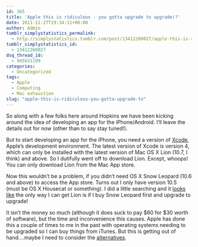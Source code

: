 ```yaml
---
id: 365
title: 'Apple this is ridiculous - you gotta upgrade to upgrade!?'
date: 2011-11-27T19:34:11+00:00
author: Admin
tumblr_simplystatistics_permalink:
  - http://simplystatistics.tumblr.com/post/13412260027/apple-this-is-ridiculous-you-gotta-upgrade-to
tumblr_simplystatistics_id:
  - 13412260027
dsq_thread_id:
  - 945631199
categories:
  - Uncategorized
tags:
  - Apple
  - Computing
  - Mac exhaustion
slug: "apple-this-is-ridiculous-you-gotta-upgrade-to"
---
```

So along with a few folks here around Hopkins we have been kicking around the idea of developing an app for the iPhone/Android. I&#8217;ll leave the details out for now (other than to say stay tuned!).

But to start developing an app for the iPhone, you need a version of <a href="http://developer.apple.com/xcode/" target="_blank">Xcode</a>, Apple&#8217;s development environment. The latest version of Xcode is version 4, which can only be installed with the latest version of Mac OS X Lion (10.7, I think) and above. So I dutifully went off to download Lion. Except, whoops! You can only download Lion from the Mac App store.

Now this wouldn&#8217;t be a problem, if you didn&#8217;t need OS X Snow Leopard (10.6 and above) to access the App store. Turns out I only have version 10.5 (must be OS X Housecat or something). I did a little searching and it <a href="https://discussions.apple.com/thread/3102124?start=0" target="_blank">looks like</a> the only way I can get Lion is if I buy Snow Leopard first and upgrade to upgrade!

It isn&#8217;t the money so much (although it does suck to pay $60 for $30 worth of software), but the time and inconvenience this causes. Apple has done this a couple of times to me in the past with operating systems needing to be upgraded so I can buy things from iTunes. But this is getting out of hand&#8230;.maybe I need to consider the <a href="http://www.google.com/chromebook/" target="_blank">alternatives</a>.
